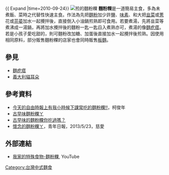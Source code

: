 {{ Expand |time=2010-09-24}}
{{Taiwanese
| hanji  = 麵粉粿仔
| poj        = mī-hún-kóe-á
|holo= mī-hún-kué-á
}}
[[File:煎的麵粉粿.jpg|煎的麵粉粿]]
'''麵粉粿'''是一道簡易主食，多為未煮飯、菜時之代替性快速主食。作法為先把[[麵粉|麵粉]]加少許[[食盐|鹽]]、[[味素|味素]]、和大把[[韭菜|韭菜]]或[[蔥|蔥]]花或[[芫荽|芫荽]]加水一起攪拌後，直接倒入小油鍋煎熟即可食用。若要煮湯，先將韭菜等煮沸成一湯鍋，再將加水攪拌後的麵粉一匙一匙舀入煮熟亦可，煮湯的像[[麵疙瘩|麵疙瘩]]。若是小孩子愛吃甜的，則可麵粉改加糖、加蛋後直接加水一起攪拌後煎熟。因使用相同原料，部分販售麵粉粿的店家也會同時販售[[板麵|板麵]]。

== 參見 ==
*[[麵疙瘩|麵疙瘩]]
*[[義大利貓耳朵|義大利貓耳朵]]

==參考資料==
*[http://tw.myblog.yahoo.com/jw!E3H1YnqZHxQ8YyxAWFvjBbUn/article?mid=26219&prev=26719&l=f&fid=5 今天的自由時報上有我小時候下課常吃的麵粉粿!!]{{dead link|date=2018年5月 |bot=InternetArchiveBot |fix-attempted=yes }}，柯俊年
*[http://tw.myblog.yahoo.com/passion_3388/article?mid=5696&prev=5715&next=5680 古早味麵粉粿ㄚ]{{dead link|date=2018年5月 |bot=InternetArchiveBot |fix-attempted=yes }}
*[http://tw.mb.uschoolnet.com/?mode=subject&s=126309023630427 古早味的麵粉粿你吃過嗎？]{{dead link|date=2018年5月 |bot=InternetArchiveBot |fix-attempted=yes }}
*[https://web.archive.org/web/20160305014957/http://news.gpwb.gov.tw/news.aspx?ydn=2QR3ZY8DxoKPv973RMHrgRbSXFWV6c6yY6P4UjWjfrAfR4goat%2B2tBImlKDywKI6lRSFNRHQrSWr68LIS7XanKWsujZKwXvy%2FPluwNoX6og%3D 懷念的麵粉粿ㄚ]，青年日報，2013/5/23，慈愛

==外部連結==
*[https://www.youtube.com/watch?v=7bwoyD8bUeA 我家的特殊食物-麵粉粿], YouTube
[[Category:台灣中式麵食|Category:台灣中式麵食]]